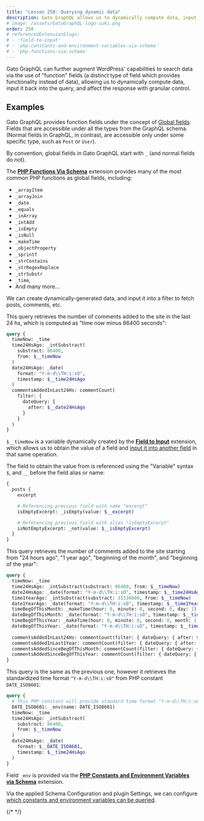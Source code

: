 ```yaml
---
title: "Lesson 250: Querying dynamic data"
description: Gato GraphQL allows us to dynamically compute data, input it back into the query, and affect the response with granular control. Here is how.
# image: /assets/GatoGraphQL-logo-suki.png
order: 250
# referencedExtensionSlugs:
# - 'field-to-input'
# - 'php-constants-and-environment-variables-via-schema'
# - 'php-functions-via-schema'
---
```


Gato GraphQL can further augment WordPress' capabilities to search data via the use of "function" fields (a distinct type of field which provides functionality instead of data), allowing us to dynamically compute data, input it back into the query, and affect the response with granular control.

## Examples

<Banner type="info">

Gato GraphQL provides function fields under the concept of [Global fields](/features/global-fields/): Fields that are accessible under all the types from the GraphQL schema. (Normal fields in GraphQL, in contrast, are accessible only under some specific type, such as `Post` or `User`).

By convention, global fields in Gato GraphQL start with `_` (and normal fields do not).

The [**PHP Functions Via Schema**](/extensions/php-functions-via-schema/) extension provides many of the most common PHP functions as global fields, including:

- `_arrayItem`
- `_arrayJoin`
- `_date`
- `_equals`
- `_inArray`
- `_intAdd`
- `_isEmpty`
- `_isNull`
- `_makeTime`
- `_objectProperty`
- `_sprintf`
- `_strContains`
- `_strRegexReplace`
- `_strSubstr`
- `_time`,
- And many more...

</Banner>

We can create dynamically-generated data, and input it into a filter to fetch posts, comments, etc.

This query retrieves the number of comments added to the site in the last 24 hs, which is computed as "time now minus 86400 seconds":

```graphql
query {
  timeNow: _time  
  time24HsAgo: _intSubstract(
    substract: 86400,
    from: $__timeNow
  )
  date24HsAgo: _date(
    format: "Y-m-d\\TH:i:sO",
    timestamp: $__time24HsAgo
  )  
  commentsAddedInLast24Hs: commentCount(
    filter: {
      dateQuery: {
        after: $__date24HsAgo
      }
    }
  ) 
}
```

<Banner type="info">

`$__timeNow` is a variable dynamically created by the [**Field to Input**](/extensions/field-to-input/) extension, which allows us to obtain the value of a field and [input it into another field](/guides/schema/using-field-to-input/) in that same operation.

The field to obtain the value from is referenced using the "Variable" syntax `$`, and `__` before the field alias or name:

```graphql
{
  posts {
    excerpt

    # Referencing previous field with name "excerpt"
    isEmptyExcerpt: _isEmpty(value: $__excerpt)

    # Referencing previous field with alias "isEmptyExcerpt"
    isNotEmptyExcerpt: _not(value: $__isEmptyExcerpt)
  }
}
```

</Banner>

This query retrieves the number of comments added to the site starting from "24 hours ago", "1 year ago", "beginning of the month", and "beginning of the year":

```graphql
query {
  timeNow: _time  
  time24HsAgo: _intSubstract(substract: 86400, from: $__timeNow)
  date24HsAgo: _date(format: "Y-m-d\\TH:i:sO", timestamp: $__time24HsAgo)  
  time1YearAgo: _intSubstract(substract: 31536000, from: $__timeNow)
  date1YearAgo: _date(format: "Y-m-d\\TH:i:sO", timestamp: $__time1YearAgo)
  timeBegOfThisMonth: _makeTime(hour: 0, minute: 0, second: 0, day: 1)
  dateBegOfThisMonth: _date(format: "Y-m-d\\TH:i:sO", timestamp: $__timeBegOfThisMonth)
  timeBegOfThisYear: _makeTime(hour: 0, minute: 0, second: 0, month: 1, day: 1)
  dateBegOfThisYear: _date(format: "Y-m-d\\TH:i:sO", timestamp: $__timeBegOfThisYear)
  
  commentsAddedInLast24Hs: commentCount(filter: { dateQuery: { after: $__date24HsAgo } } )  
  commentsAddedInLast1Year: commentCount(filter: { dateQuery: { after: $__date1YearAgo } } )  
  commentsAddedSinceBegOfThisMonth: commentCount(filter: { dateQuery: { after: $__dateBegOfThisMonth } } )  
  commentsAddedSinceBegOfThisYear: commentCount(filter: { dateQuery: { after: $__dateBegOfThisYear } } )
}
```

This query is the same as the previous one, however it retrieves the standardized time format `"Y-m-d\\TH:i:sO"` from PHP constant `DATE_ISO8601`:

```graphql
query {
  # This PHP constant will provide standard time format "Y-m-d\\TH:i:sO"
  DATE_ISO8601: _env(name: DATE_ISO8601)
  timeNow: _time  
  time24HsAgo: _intSubstract(
    substract: 86400,
    from: $__timeNow
  )
  date24HsAgo: _date(
    format: $__DATE_ISO8601,
    timestamp: $__time24HsAgo
  )
}
```

<Banner type="info">

Field `_env` is provided via the [**PHP Constants and Environment Variables via Schema**](/extensions/php-constants-and-environment-variables-via-schema/) extension.

Via the applied Schema Configuration and plugin Settings, we can configure [which constants and environment variables can be queried](/guides/config/configuring-what-environment-variables-and-php-constants-can-be-queried/).

{/* <!-- ![Defining the entries on the Schema Configuration](/extensions/php-constants-and-environment-variables-via-schema/docs/images/environment-fields-schema-configuration-entries.png "Defining the entries on the Schema Configuration") --> */}

</Banner>
